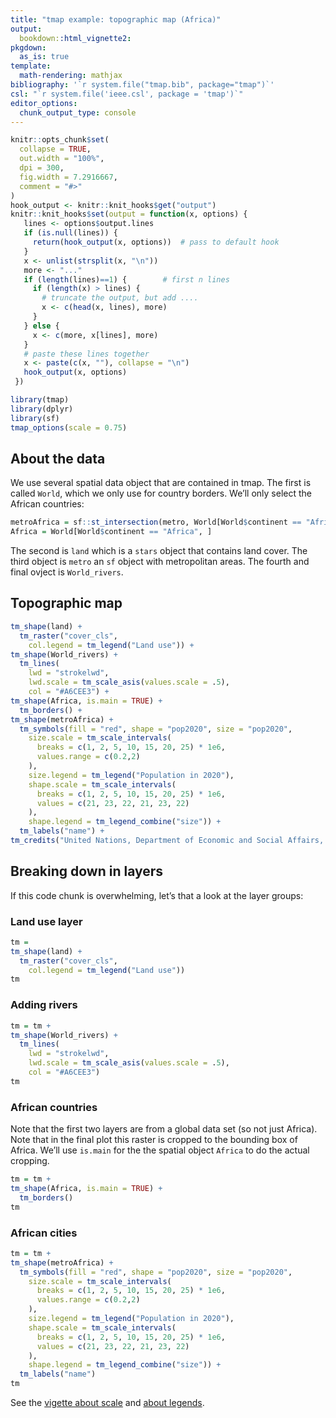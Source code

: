 ```yaml
---
title: "tmap example: topographic map (Africa)"
output: 
  bookdown::html_vignette2:
pkgdown:
  as_is: true
template:
  math-rendering: mathjax
bibliography: '`r system.file("tmap.bib", package="tmap")`'
csl: "`r system.file('ieee.csl', package = 'tmap')`"
editor_options: 
  chunk_output_type: console
---
```


```r
knitr::opts_chunk$set(
  collapse = TRUE,
  out.width = "100%",
  dpi = 300,
  fig.width = 7.2916667,
  comment = "#>"
)
hook_output <- knitr::knit_hooks$get("output")
knitr::knit_hooks$set(output = function(x, options) {
   lines <- options$output.lines
   if (is.null(lines)) {
     return(hook_output(x, options))  # pass to default hook
   }
   x <- unlist(strsplit(x, "\n"))
   more <- "..."
   if (length(lines)==1) {        # first n lines
     if (length(x) > lines) {
       # truncate the output, but add ....
       x <- c(head(x, lines), more)
     }
   } else {
     x <- c(more, x[lines], more)
   }
   # paste these lines together
   x <- paste(c(x, ""), collapse = "\n")
   hook_output(x, options)
 })

```

```r
library(tmap)
library(dplyr)
library(sf)
tmap_options(scale = 0.75)
```


## About the data

We use several spatial data object that are contained in tmap. The first is called `World`, which we only use for country borders. We'll only select the African countries:

```r
metroAfrica = sf::st_intersection(metro, World[World$continent == "Africa", ])
Africa = World[World$continent == "Africa", ]
```

The second is `land` which is a `stars` object that contains land cover. The third object is `metro` an `sf` object with metropolitan areas. The fourth and final ovject is `World_rivers`.

## Topographic map

```r
tm_shape(land) +
  tm_raster("cover_cls",
    col.legend = tm_legend("Land use")) +
tm_shape(World_rivers) +
  tm_lines(
  	lwd = "strokelwd", 
  	lwd.scale = tm_scale_asis(values.scale = .5),
    col = "#A6CEE3") +
tm_shape(Africa, is.main = TRUE) +
  tm_borders() +
tm_shape(metroAfrica) +
  tm_symbols(fill = "red", shape = "pop2020", size = "pop2020",
    size.scale = tm_scale_intervals(
      breaks = c(1, 2, 5, 10, 15, 20, 25) * 1e6,
      values.range = c(0.2,2)
    ),
    size.legend = tm_legend("Population in 2020"),
    shape.scale = tm_scale_intervals(
      breaks = c(1, 2, 5, 10, 15, 20, 25) * 1e6,
      values = c(21, 23, 22, 21, 23, 22)
    ),
    shape.legend = tm_legend_combine("size")) +
  tm_labels("name") +
tm_credits("United Nations, Department of Economic and Social Affairs, Population Division (2014). World Urbanization Prospects.\nProduction of Global Land Cover Data - GLCNMO2008.", position = tm_pos_out("center", "bottom"))
```

## Breaking down in layers

If this code chunk is overwhelming, let's that a look at the layer groups:

### Land use layer

```r
tm = 
tm_shape(land) +
  tm_raster("cover_cls",
    col.legend = tm_legend("Land use"))
tm
```


### Adding rivers

```r
tm = tm + 
tm_shape(World_rivers) +
  tm_lines(
  	lwd = "strokelwd", 
  	lwd.scale = tm_scale_asis(values.scale = .5),
    col = "#A6CEE3")
tm
```

### African countries

Note that the first two layers are from a global data set (so not just Africa). 
Note that in the final plot this raster is cropped to the bounding box of Africa.
We'll use `is.main` for the the spatial object `Africa` to do the actual cropping.

```r
tm = tm +
tm_shape(Africa, is.main = TRUE) +
  tm_borders()
tm
```

### African cities

```r
tm = tm +
tm_shape(metroAfrica) +
  tm_symbols(fill = "red", shape = "pop2020", size = "pop2020",
    size.scale = tm_scale_intervals(
      breaks = c(1, 2, 5, 10, 15, 20, 25) * 1e6,
      values.range = c(0.2,2)
    ),
    size.legend = tm_legend("Population in 2020"),
    shape.scale = tm_scale_intervals(
      breaks = c(1, 2, 5, 10, 15, 20, 25) * 1e6,
      values = c(21, 23, 22, 21, 23, 22)
    ),
    shape.legend = tm_legend_combine("size")) +
  tm_labels("name")
tm
```

See the [vigette about scale](https://r-tmap.github.io/tmap/articles/basics_scales) and [about legends](https://r-tmap.github.io/tmap/articles/basics_legends).
